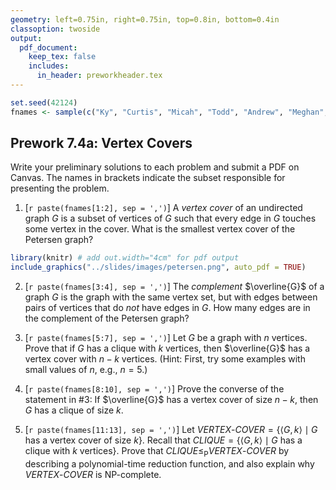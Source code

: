 ```yaml
---
geometry: left=0.75in, right=0.75in, top=0.8in, bottom=0.4in
classoption: twoside
output: 
  pdf_document:
    keep_tex: false
    includes:
      in_header: preworkheader.tex
---
```


```r
set.seed(42124)
fnames <- sample(c("Ky", "Curtis", "Micah", "Todd", "Andrew", "Meghan", "Allie", "David", "Connor", "Levi", "Ben", "Grace", "Joshua"))
```

## Prework 7.4a: Vertex Covers

Write your preliminary solutions to each problem and submit a PDF on Canvas. The names in brackets indicate the subset responsible for presenting the problem.

1. [`r paste(fnames[1:2], sep = ',')`] A *vertex cover* of an undirected graph $G$ is a subset of vertices of $G$ such that every edge in $G$ touches some vertex in the cover. What is the smallest vertex cover of the Petersen graph?

```r
library(knitr) # add out.width="4cm" for pdf output
include_graphics("../slides/images/petersen.png", auto_pdf = TRUE)
```

2. [`r paste(fnames[3:4], sep = ',')`] The *complement* $\overline{G}$ of a graph $G$ is the graph with the same vertex set, but with edges between pairs of vertices that do *not* have edges in $G$. How many edges are in the complement of the Petersen graph?

3. [`r paste(fnames[5:7], sep = ',')`] Let $G$ be a graph with $n$ vertices. Prove that if $G$ has a clique with $k$ vertices, then $\overline{G}$ has a vertex cover with $n-k$ vertices. (Hint: First, try some examples with small values of $n$, e.g., $n=5$.)

4. [`r paste(fnames[8:10], sep = ',')`]  Prove the converse of the statement in #3: If $\overline{G}$ has a vertex cover of size $n-k$, then $G$ has a clique of size $k$.

5. [`r paste(fnames[11:13], sep = ',')`] Let $\mathit{VERTEX\text{-}COVER} = \{\langle G, k\rangle \mid G \text{ has a vertex cover of size } k\}$. Recall that $\mathit{CLIQUE} = \{\langle G, k \rangle \mid G \text{ has a clique with } k \text{ vertices} \}$. Prove that $\mathit{CLIQUE} \leq_\text{P} \mathit{VERTEX\text{-}COVER}$ by describing a polynomial-time reduction function, and also explain why $\mathit{VERTEX\text{-}COVER}$ is $\text{NP}$-complete.

\medskip
\mbox{}\xrfill[2pt]{1pt}\textsc{\small begin your solutions below this line}\xrfill[2pt]{1pt}\mbox{}

    